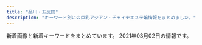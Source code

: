 ```yaml
---
title: "品川・五反田"
description: "キーワード別にの巨乳アジアン・チャイナエステ嬢情報をまとめました。"
---
```


新着画像と新着キーワードをまとめています。
2021年03月02日の情報です。

<DmmAffiliateIns />
<KeywordTable
  shops={
    [
    {
        "img_links": [],
        "keywords": {},
        "name": "\u30d5\u30ed\u30fc\u30e9",
        "url": "http://f-aroma.info/",
        "station": "JR\u54c1\u5ddd\u99c5\u9ad8\u8f2a\u53e3"
    },
    {
        "keywords": {},
        "img_links": [],
        "url": "https://i-house.aoaoeo.com/",
        "station": "JR\u4e94\u53cd\u7530\u99c5\u897f\u53e3",
        "name": "\u7652\u3057\u30cf\u30a6\u30b9"
    },
    {
        "keywords": {},
        "station": "JR\u4e94\u53cd\u7530\u99c5\u897f\u53e3",
        "name": "\u4e94\u53cd\u7530\u30e1\u30c7\u30a3\u30ab\u30eb\u30a8\u30f3",
        "img_links": [
            "http://gotanda.pepper.jp/m048.png",
            "http://gotanda.pepper.jp/m049.png",
            "http://gotanda.pepper.jp/m173.jpg",
            "http://gotanda.pepper.jp/gotanda001.jpg",
            "http://gotanda.pepper.jp/m02272.jpg",
            "http://gotanda.pepper.jp/20151109231038834554.jpg",
            "http://gotanda.pepper.jp/1-01.png"
        ],
        "url": "http://gotanda.pepper.jp/"
    },
    {
        "station": "\u6238\u8d8a\u9280\u5ea7\u99c5",
        "img_links": [
            "http://lacure.link/images/asali.jpg",
            "http://lacure.link/images/sayuri.jpg",
            "http://lacure.link/images/g1.jpg",
            "http://lacure.link/images/g5.jpg",
            "http://lacure.link/images/r1.jpg",
            "http://lacure.link/images/yuki.jpg",
            "http://lacure.link/images/s1.jpg",
            "http://lacure.link/images/face.png",
            "http://lacure.link/images/r4.jpg",
            "http://lacure.link/images/g2.jpg",
            "http://lacure.link/images/kiki.jpg",
            "http://lacure.link/images/left3.png",
            "http://lacure.link/images/s_staff.png",
            "http://lacure.link/images/r3.jpg",
            "http://lacure.link/images/zi.png",
            "http://lacure.link/images/r2.jpg",
            "http://lacure.link/images/news.png",
            "http://lacure.link/images/g3.jpg",
            "http://lacure.link/images/gb01.png",
            "http://lacure.link/images/g6.jpg",
            "http://lacure.link/images/r5.jpg",
            "http://lacure.link/images/r6.jpg",
            "http://lacure.link/images/top2.jpg",
            "http://lacure.link/images/g0.jpg",
            "http://lacure.link/images/kol.jpg"
        ],
        "url": "http://lacure.link/",
        "keywords": {},
        "name": "\u30e9\u30ad\u30e5\u30a2"
    },
    {
        "name": "\u7f8e\u4f36",
        "url": "http://es-mirei.com/",
        "station": "JR\u4e94\u53cd\u7530\u99c5\u897f\u53e3",
        "keywords": {
            "86": 2,
            "88": 2,
            "E": 8,
            "85": 2,
            "87": 4
        },
        "img_links": [
            "http://es-mirei.com/images/s3Slider1Images/01.jpg",
            "http://es-mirei.com/staffPhoto/s20170911152114.jpg",
            "http://es-mirei.com/staffPhoto/b20170728165256.jpg",
            "http://es-mirei.com/staffPhoto/s20170728165256.jpg",
            "http://es-mirei.com/staffPhoto/b20170728165536.jpg",
            "http://es-mirei.com/images/store/04.jpg",
            "http://es-mirei.com/staffPhoto/s20180209180323.jpg",
            "http://es-mirei.com/staffPhoto/b20170908125528.jpg",
            "http://es-mirei.com/staffPhoto/s20170911152129.jpg",
            "http://es-mirei.com/staffPhoto/b20170728165302.jpg",
            "http://es-mirei.com/staffPhoto/b20170911152114.jpg",
            "http://es-mirei.com/images/returnStaffBtn.png",
            "http://es-mirei.com/staffPhoto/b20170911152129.jpg",
            "http://es-mirei.com/staffPhoto/s20170728165536.jpg",
            "http://es-mirei.com/images/store/01.jpg",
            "http://es-mirei.com/images/s3Slider1Images/03.jpg",
            "http://es-mirei.com/images/s3Slider1Images/02.jpg",
            "http://es-mirei.com/staffPhoto/s20170908125528.jpg",
            "http://es-mirei.com/staffPhoto/s20180613122502.jpg",
            "http://es-mirei.com/images/store/06.jpg",
            "http://es-mirei.com/images/noImg.jpg",
            "http://es-mirei.com/images/store/02.jpg",
            "http://es-mirei.com/images/store/03.jpg",
            "http://es-mirei.com/staffPhoto/b20180209180323.jpg",
            "http://es-mirei.com/images/store/05.jpg",
            "http://es-mirei.com/staffPhoto/s20170728165302.jpg",
            "http://es-mirei.com/staffPhoto/b20180613122502.jpg"
        ]
    },
    {
        "url": "http://www.relax-cs.com/",
        "keywords": {},
        "station": "JR\u4e94\u53cd\u7530\u99c5\u897f\u53e3",
        "img_links": [
            "http://www.relax-cs.com/ncss/top03.jpg",
            "http://www.relax-cs.com/ncss/top01.jpg",
            "http://www.relax-cs.com/ncss/nav/nav-001.jpg",
            "http://www.relax-cs.com/ncss/staff02.jpg",
            "http://www.relax-cs.com/ncss/nav/nav-005.jpg",
            "http://www.relax-cs.com/ncss/top02-left.jpg",
            "http://www.relax-cs.com/ncss/nav/nav-002.jpg",
            "http://www.relax-cs.com/ncss/nav/nav-006.jpg",
            "http://www.relax-cs.com/ncss/staff01.jpg",
            "http://www.relax-cs.com/ncss/nav/nav-003.jpg",
            "http://www.relax-cs.com/ncss/nav/nav-004.jpg",
            "http://www.relax-cs.com/ncss/tel.png"
        ],
        "name": "\u30ea\u30e9\u30af\u30bc\u30fc\u30b7\u30e7\u30f3\u862d"
    },
    {
        "keywords": {},
        "name": "\u6708\u306e\u548c",
        "img_links": [
            "https://tsukiwa.info/img/staff/sara241.jpg",
            "https://tsukiwa.info/img/staff/sara243.jpg",
            "https://tsukiwa.info/img/staff/yuri001.jpg",
            "https://tsukiwa.info/img/staff/g121.jpg",
            "https://tsukiwa.info/img/staff/g12.jpg",
            "https://www.a-side.com/ad/koko/include/banner/koko_200x40.png",
            "https://tsukiwa.info/img/staff/mimi01.jpg",
            "https://tsukiwa.info/img/pickupGirl.png",
            "https://tsukiwa.info/img/staff/ruru1.jpg",
            "https://tsukiwa.info/img/staff/mimi20202.jpg",
            "https://tsukiwa.info/img/staff/koko3.jpg",
            "https://tsukiwa.info/img/staff_top/20201219_2.jpg",
            "https://tsukiwa.info/img/QRcode.png",
            "https://tsukiwa.info/img/event/camp03.jpg",
            "https://tsukiwa.info/img/news3.png",
            "https://tsukiwa.info/img/bar_gallery.png",
            "https://tsukiwa.info/img/bar_profile.png",
            "https://tsukiwa.info/img/akusesu-top0.jpg",
            "https://tsukiwa.info/img/staff/aya2101.jpg",
            "https://tsukiwa.info/img/staff/sara242.jpg",
            "https://tsukiwa.info/img/staff/sara244.jpg",
            "https://tsukiwa.info/img/staff/rumi02.jpg",
            "https://tsukiwa.info/img/top_map.jpg",
            "https://tsukiwa.info/img/staff/no_image.jpg",
            "https://tsukiwa.info/img/bar_staff.png",
            "https://tsukiwa.info/img/staff/5AD524C3-384E-48C5-9527-57A24BF6D687.jpeg",
            "https://tsukiwa.info/img/staff/mimi202012.jpg",
            "https://tsukiwa.info/img/staff_top/20201219_1.jpg",
            "https://tsukiwa.info/img/staff/IMG_3569.jpg",
            "https://tsukiwa.info/img/staff/mika05.jpg",
            "https://tsukiwa.info/img/news1.png",
            "https://tsukiwa.info/img/staff/rumi04.jpg",
            "https://tsukiwa.info/img/event/20210128.png"
        ],
        "station": "JR\u4e94\u53cd\u7530\u99c5\u897f\u53e3",
        "url": "https://tsukiwa.info/"
    },
    {
        "keywords": {},
        "name": "\u7d2b\u306e\u8776",
        "url": "http://p-fly.work/",
        "station": "JR\u4e94\u53cd\u7530\u99c5\u897f\u53e3",
        "img_links": [
            "http://p-fly.work/images/interior_t.png",
            "http://p-fly.work/images/13.jpg",
            "http://p-fly.work/img/mai1.jpg",
            "http://p-fly.work/images/mobile.jpg",
            "http://p-fly.work/images/12.jpg",
            "http://p-fly.work/images/head.png",
            "http://p-fly.work/staff/yuki.jpg",
            "http://p-fly.work/img/koko1.jpg",
            "http://p-fly.work/img/yuki1.jpg",
            "http://p-fly.work/images/staff_t.png",
            "http://p-fly.work/images/tr.jpg",
            "http://p-fly.work/images/b1.jpg",
            "http://p-fly.work/images/news.jpg",
            "http://p-fly.work/images/sys3.jpg",
            "http://p-fly.work/images/7.jpg",
            "http://p-fly.work/images/1.jpg",
            "http://p-fly.work/images/b3.jpg",
            "http://p-fly.work/staff/sara.jpg",
            "http://p-fly.work/images/int1.jpg",
            "http://p-fly.work/images/ac1.jpg",
            "http://p-fly.work/img/yuyu1.jpg",
            "http://p-fly.work/images/line.png",
            "http://p-fly.work/staff/koko.jpg",
            "http://p-fly.work/images/10.jpg",
            "http://p-fly.work/images/sys1.jpg",
            "http://p-fly.work/images/sys2.jpg",
            "http://p-fly.work/images/int2.png",
            "http://p-fly.work/staff/mai.jpg",
            "http://p-fly.work/img/sara1.jpg",
            "http://p-fly.work/images/sys4.png",
            "http://p-fly.work/staff/yuyu.jpg",
            "http://p-fly.work/images/b2.jpg"
        ]
    },
    {
        "name": "\u30c8\u30f3\u30dd\u30fc",
        "keywords": {},
        "station": "JR\u4e94\u53cd\u7530\u99c5\u897f\u53e3",
        "img_links": [
            "http://hi-msg.com/tonpoh/images/l.png",
            "http://hi-msg.com/tonpoh/images/ll.png",
            "http://hi-msg.com/tonpoh/images/p-8-1.jpg",
            "http://hi-msg.com/tonpoh/images/fla.png",
            "http://hi-msg.com/tonpoh/images/fla-1.png",
            "http://hi-msg.com/tonpoh/images/p-7.jpg",
            "http://hi-msg.com/tonpoh/images/p-8.jpg",
            "http://hi-msg.com/tonpoh/images/p-12.jpg",
            "http://hi-msg.com/tonpoh/images/p-14.jpg",
            "http://hi-msg.com/tonpoh/images/p-6-1.jpg",
            "http://hi-msg.com/tonpoh/images/s9.png",
            "http://hi-msg.com/tonpoh/images/p-14-1.jpg",
            "http://hi-msg.com/tonpoh/images/p-12-1.jpg",
            "http://hi-msg.com/tonpoh/images/s4.jpg",
            "http://hi-msg.com/tonpoh/images/p-1.jpg",
            "http://hi-msg.com/tonpoh/images/p-0.jpg",
            "http://hi-msg.com/tonpoh/images/s8.png",
            "http://hi-msg.com/tonpoh/images/p-13-1.jpg",
            "http://hi-msg.com/tonpoh/images/s5.png",
            "http://hi-msg.com/tonpoh/images/p-13.jpg",
            "http://hi-msg.com/tonpoh/images/p-7-1.jpg",
            "http://hi-msg.com/tonpoh/images/line.png",
            "http://hi-msg.com/tonpoh/images/botton.png",
            "http://hi-msg.com/tonpoh/images/p-6.jpg",
            "http://hi-msg.com/tonpoh/images/p-9.jpg",
            "http://hi-msg.com/tonpoh/images/tit-staff.png",
            "http://hi-msg.com/tonpoh/images/p-10-1.jpg",
            "http://hi-msg.com/tonpoh/images/p-2.jpg",
            "http://hi-msg.com/tonpoh/images/p-11.jpg",
            "http://hi-msg.com/tonpoh/images/p-5.jpg",
            "http://hi-msg.com/tonpoh/images/no.png",
            "http://hi-msg.com/tonpoh/images/fla-3.png",
            "http://hi-msg.com/tonpoh/images/tit-sys.png",
            "http://hi-msg.com/tonpoh/images/p-4.jpg",
            "http://hi-msg.com/tonpoh/images/s1.png",
            "http://hi-msg.com/tonpoh/images/p-9-1.jpg",
            "http://hi-msg.com/tonpoh/images/p-11-1.jpg",
            "http://hi-msg.com/tonpoh/images/p-10.jpg",
            "http://hi-msg.com/tonpoh/images/s6.png"
        ],
        "url": "http://hi-msg.com/tonpoh/"
    },
    {
        "keywords": {
            "C": 13
        },
        "url": "http://www.es-yuduki.com/",
        "station": "JR\u4e94\u53cd\u7530\u99c5\u897f\u53e3",
        "name": "\u30de\u30c3\u30b5\u30fc\u30b8\u306e\u5915\u6708",
        "img_links": [
            "http://www.es-yuduki.com/css/nav/nav-007.jpg",
            "http://www.es-yuduki.com/css/staff01.jpg",
            "http://www.es-yuduki.com/css/nav/nav-005.jpg",
            "http://www.es-yuduki.com/css/nav/change-006.jpg",
            "http://www.es-yuduki.com/css/staff01-b.jpg",
            "http://www.es-yuduki.com/css/progress02.jpg",
            "http://www.es-yuduki.com/css/progress06.jpg",
            "http://www.es-yuduki.com/css/nav/change-001.jpg",
            "http://www.es-yuduki.com/css/main-top05.png",
            "http://www.es-yuduki.com/css/staff02-b.jpg",
            "http://www.es-yuduki.com/css/nav/change-0003.jpg",
            "http://www.es-yuduki.com/css/staff03.jpg",
            "http://www.es-yuduki.com/css/nav/nav-006.jpg",
            "http://www.es-yuduki.com/css/nav/change-005.jpg",
            "http://www.es-yuduki.com/css/nav/change-002.jpg",
            "http://www.es-yuduki.com/css/nav/nav-002.jpg",
            "http://www.es-yuduki.com/css/progress03.jpg",
            "http://www.es-yuduki.com/css/nav/change-007.jpg",
            "http://www.es-yuduki.com/css/kanban.jpg",
            "http://www.es-yuduki.com/css/nav/nav-001.jpg",
            "http://www.es-yuduki.com/css/progress01.jpg",
            "http://www.es-yuduki.com/css/staff02.jpg",
            "http://www.es-yuduki.com/css/progress04.jpg",
            "http://www.es-yuduki.com/css/head.jpg",
            "http://www.es-yuduki.com/css/nav/change-004.jpg",
            "http://www.es-yuduki.com/css/progress05.jpg",
            "http://www.es-yuduki.com/css/coupon003.jpg",
            "http://www.es-yuduki.com/css/staff00.jpg",
            "http://www.es-yuduki.com/css/staff03-b.jpg",
            "http://www.es-yuduki.com/css/progress07.jpg",
            "http://www.es-yuduki.com/css/nav/nav-004.jpg",
            "http://www.es-yuduki.com/css/nav/nav-0003.jpg",
            "http://www.es-yuduki.com/css/progress08.jpg"
        ]
    },
    {
        "url": "http://www.kenkou-house.info/",
        "name": "\u3072\u307e\u308f\u308a",
        "station": "JR\u4e94\u53cd\u7530\u99c5\u6771\u53e3",
        "img_links": [
            "http://www.kenkou-house.info/img/bottmo-left.png",
            "http://www.kenkou-house.info/img/m8.png",
            "http://www.kenkou-house.info/img/s17.jpg",
            "http://www.kenkou-house.info/img/s91.jpg",
            "http://www.kenkou-house.info/img/Himawari_88_31.png",
            "http://www.kenkou-house.info/img/s33.jpg",
            "http://www.kenkou-house.info/img/body-.png",
            "http://www.kenkou-house.info/img/Himawari_200_40.png",
            "http://www.kenkou-house.info/img/m1.png",
            "http://www.kenkou-house.info/img/m6.png",
            "http://www.kenkou-house.info/img/s15.jpg",
            "http://www.kenkou-house.info/img/s20.jpg",
            "http://www.kenkou-house.info/img/s11.jpg",
            "http://www.kenkou-house.info/img/s61.jpg",
            "http://www.kenkou-house.info/img/s.png",
            "http://www.kenkou-house.info/img/m2.png",
            "http://www.kenkou-house.info/img/door.png",
            "http://www.kenkou-house.info/img/m3.png",
            "http://www.kenkou-house.info/img/m4.png",
            "http://www.kenkou-house.info/img/head.png",
            "http://www.kenkou-house.info/img/s7.jpg",
            "http://www.kenkou-house.info/img/m7.png",
            "http://www.kenkou-house.info/img/Himawari_160_45.png",
            "http://www.kenkou-house.info/img/s22.jpg",
            "http://www.kenkou-house.info/img/play.png",
            "http://www.kenkou-house.info/img/s13.jpg",
            "http://www.kenkou-house.info/img/s4.jpg",
            "http://www.kenkou-house.info/img/Himawari_468_60.png",
            "http://www.kenkou-house.info/img/s21.jpg",
            "http://www.kenkou-house.info/img/s1.jpg",
            "http://www.kenkou-house.info/img/s16.jpg",
            "http://www.kenkou-house.info/img/s12.jpg",
            "http://www.kenkou-house.info/img/bottmo-ritght.png",
            "http://www.kenkou-house.info/img/s14.jpg",
            "http://www.kenkou-house.info/img/m5.png"
        ],
        "keywords": {
            "C": 8
        }
    },
    {
        "name": "\u5eb7\u7984",
        "img_links": [
            "http://www.kouroku-este.com/img/staff/ccc/ccc1.jpg",
            "http://www.kouroku-este.com/img/system/service01.jpg",
            "http://www.kouroku-este.com/img/staff/aaa/aaa1.jpg",
            "http://www.kouroku-este.com/img/staff/fff/s-fff1.jpg",
            "http://www.kouroku-este.com/img/staff/fff/s-fff2.jpg",
            "http://www.kouroku-este.com/img/staff/bbb/bbb1.jpg",
            "http://www.kouroku-este.com/img/top/listmark1.png",
            "http://www.kouroku-este.com/img/staff/eee/s-eee1.jpg",
            "http://www.kouroku-este.com/img/staff/ggg/ggg1.jpg",
            "http://www.kouroku-este.com/img/staff/eee/s-eee2.jpg",
            "http://www.kouroku-este.com/img/staff/aaa/aaa2.jpg",
            "http://www.kouroku-este.com/img/staff/ccc/ccc2.jpg",
            "http://www.kouroku-este.com/img/menu/info_r.jpg",
            "http://www.kouroku-este.com/img/system/service02.jpg"
        ],
        "keywords": {
            "C": 15
        },
        "url": "http://www.kouroku-este.com/",
        "station": "JR\u54c1\u5ddd\u99c5\u9ad8\u8f2a\u53e3"
    },
    {
        "img_links": [
            "http://hanagoromo.work/b3.jpg",
            "http://hanagoromo.work/main_top.jpg",
            "http://hanagoromo.work/mio2.jpg",
            "http://hanagoromo.work/yuna2.jpg",
            "http://hanagoromo.work/6.jpg",
            "http://hanagoromo.work/4.jpg",
            "http://hanagoromo.work/tina.jpg",
            "http://hanagoromo.work/ai3.jpg",
            "http://hanagoromo.work/nana2.jpg",
            "http://hanagoromo.work/nana1.jpg",
            "http://hanagoromo.work/sayaka.jpg",
            "http://hanagoromo.work/staff_t.jpg",
            "http://hanagoromo.work/ai2.jpg",
            "http://hanagoromo.work/nana.jpg",
            "http://hanagoromo.work/s1.png",
            "http://hanagoromo.work/mio.jpg",
            "http://hanagoromo.work/sys.jpg",
            "http://hanagoromo.work/hitomi.jpg",
            "http://hanagoromo.work/int2.jpg",
            "http://hanagoromo.work/mens-esthe1.png",
            "http://hanagoromo.work/tina2.jpg",
            "http://hanagoromo.work/head.jpg",
            "http://hanagoromo.work/hitomi2.jpg",
            "http://hanagoromo.work/b1.jpg",
            "http://hanagoromo.work/b2.jpg",
            "http://hanagoromo.work/mio1.jpg",
            "http://hanagoromo.work/rina1.jpeg",
            "http://hanagoromo.work/rie1.jpg",
            "http://hanagoromo.work/rina2.jpeg",
            "http://hanagoromo.work/yuki.jpg",
            "http://hanagoromo.work/yumi1.jpg",
            "http://hanagoromo.work/3.jpg",
            "http://hanagoromo.work/interior_t.jpg",
            "http://hanagoromo.work/yuyu.jpg",
            "http://hanagoromo.work/eri.jpg",
            "http://hanagoromo.work/ta.png",
            "http://hanagoromo.work/interior1.jpg",
            "http://hanagoromo.work/yumi.jpg",
            "http://hanagoromo.work/2.jpg",
            "http://hanagoromo.work/hitomi1.jpg",
            "http://hanagoromo.work/miyuki1.jpg",
            "http://hanagoromo.work/1.jpg",
            "http://hanagoromo.work/112.jpg",
            "http://hanagoromo.work/miyuki.jpg",
            "http://hanagoromo.work/yuna1.jpg"
        ],
        "name": "\u82b1\u8863",
        "station": "JR\u4e94\u53cd\u7530\u99c5",
        "keywords": {},
        "url": "http://hanagoromo.work/"
    },
    {
        "name": "\u8299\u84c9\uff5e\u30d5\u30e8\u30a6\uff5e",
        "station": "JR\u4e94\u53cd\u7530\u99c5\u6771\u53e3",
        "img_links": [
            "http://www.relax-fuyou.info/img/st201.jpg",
            "http://www.relax-fuyou.info/img/sta8.jpg",
            "http://www.relax-fuyou.info/img/st72.jpg",
            "http://www.relax-fuyou.info/img/st42.jpg",
            "http://www.relax-fuyou.info/img/sta1.jpg",
            "http://www.relax-fuyou.info/img/sta18.jpg",
            "http://www.relax-fuyou.info/img/st17.jpg",
            "http://www.relax-fuyou.info/img/st8.jpg",
            "http://www.relax-fuyou.info/img/st171.jpg",
            "http://www.relax-fuyou.info/img/sta19.jpg",
            "http://www.relax-fuyou.info/img/st110.jpg",
            "http://www.relax-fuyou.info/img/st10.jpg",
            "http://www.relax-fuyou.info/img/sta17.jpg",
            "http://www.relax-fuyou.info/img/sta5.jpg",
            "http://www.relax-fuyou.info/img/st181.jpg",
            "http://www.relax-fuyou.info/img/st191.jpg",
            "http://www.relax-fuyou.info/img/st140.jpg",
            "http://www.relax-fuyou.info/img/st11.jpg",
            "http://www.relax-fuyou.info/img/st5.jpg",
            "http://www.relax-fuyou.info/img/st1.jpg",
            "http://www.relax-fuyou.info/img/st7.jpg",
            "http://www.relax-fuyou.info/img/top.jpg",
            "http://www.relax-fuyou.info/img/st161.jpg",
            "http://www.relax-fuyou.info/img/sta16.jpg",
            "http://www.relax-fuyou.info/img/st160.jpg",
            "http://www.relax-fuyou.info/img/sta15.jpg",
            "http://www.relax-fuyou.info/img/st141.jpg",
            "http://www.relax-fuyou.info/img/st71.jpg",
            "http://www.relax-fuyou.info/img/sta20.jpg",
            "http://www.relax-fuyou.info/img/st41.jpg",
            "http://www.relax-fuyou.info/img/st150.jpg",
            "http://www.relax-fuyou.info/img/r9.jpg"
        ],
        "url": "http://www.relax-fuyou.info/",
        "keywords": {
            "84": 5,
            "G": 1,
            "C": 3,
            "90": 2,
            "87": 2,
            "88": 3,
            "D": 5,
            "86": 2,
            "E": 5
        }
    }
]
}
/>
<DmmAffiliateScript />
